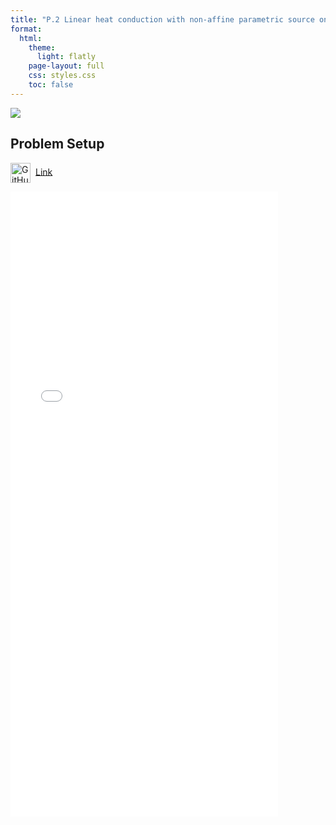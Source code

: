 ```yaml
---
title: "P.2 Linear heat conduction with non-affine parametric source on a star-shaped plate"
format:
  html:
    theme:
      light: flatly
    page-layout: full
    css: styles.css
    toc: false
---
```


![](star.png){fig-align="center"}

## **Problem Setup**
<img
  src="https://github.githubassets.com/images/modules/logos_page/GitHub-Mark.png"
  alt="GitHub logo"
  width="32"
  height="32"
  style="vertical-align:middle; margin-right:8px;"
/>[Link](https://github.com/suparnob100/scikit-rom/tree/main/examples/heat_transfer/static/linear/problem_4)

![](linear star shaped.pdf){width="85%" height="1000px"}
